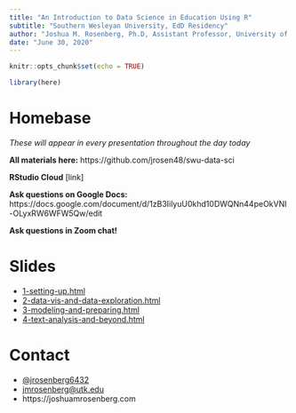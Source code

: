 ```yaml
---
title: "An Introduction to Data Science in Education Using R"
subtitle: "Southern Wesleyan University, EdD Residency"
author: "Joshua M. Rosenberg, Ph.D, Assistant Professor, University of Tennessee, Knoxville"
date: "June 30, 2020"
---
```


```r
knitr::opts_chunk$set(echo = TRUE)

library(here)
```
# Homebase

*These will appear in every presentation throughout the day today*

**All materials here:**
https://github.com/jrosen48/swu-data-sci

**RStudio Cloud**
[link]

**Ask questions on Google Docs:**
https://docs.google.com/document/d/1zB3IilyuU0khd10DWQNn44peOkVNI-OLyxRW6WFW5Qw/edit

**Ask questions in Zoom chat!**

# Slides

- [1-setting-up.html](1-setting-up.html)
- [2-data-vis-and-data-exploration.html](2-data-vis-and-data-exploration.html)
- [3-modeling-and-preparing.html](3-modeling-and-preparing.html)
- [4-text-analysis-and-beyond.html](4-text-analysis-and-beyond.html)

# Contact

* [@jrosenberg6432](https://twitter.com/jrosenberg6432)
* [jmrosenberg@utk.edu](mailto:jmrosenberg@utk.edu)
* https://joshuamrosenberg.com
